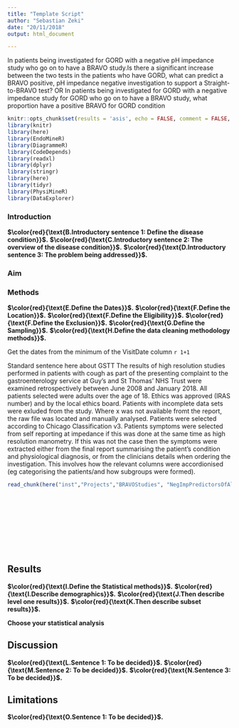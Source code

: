 ```yaml
---
title: "Template Script"
author: "Sebastian Zeki"
date: "20/11/2018"
output: html_document

---
```



In patients being investigated for GORD with a negative pH impedance study who go on to have a BRAVO study.Is there a significant increase between the two tests in the patients who have GORD, what can predict a BRAVO positive, pH impedance negative investigation to support a Straight-to-BRAVO test?
OR In patients being investigated for GORD with a negative impedance study for GORD who go on to have a BRAVO study, what proportion have a positive BRAVO for GORD condition




```r
knitr::opts_chunk$set(results = 'asis', echo = FALSE, comment = FALSE,  warning = FALSE, message = FALSE, fig.align = 'center')
library(knitr)
library(here)
library(EndoMineR)
library(DiagrammeR)
library(CodeDepends)
library(readxl)
library(dplyr)
library(stringr)
library(here)
library(tidyr)
library(PhysiMineR)
library(DataExplorer)
```

### Introduction

**$\color{red}{\text{B.Introductory sentence 1: Define the disease condition}}$.**
**$\color{red}{\text{C.Introductory sentence 2: The overview of the disease condition}}$.**
**$\color{red}{\text{D.Introductory sentence 3: The problem being addressed}}$.**


### Aim




### Methods


**$\color{red}{\text{E.Define the Dates}}$.**
**$\color{red}{\text{F.Define the Location}}$.**
**$\color{red}{\text{F.Define the Eligibility}}$.**
**$\color{red}{\text{F.Define the Exclusion}}$.**
**$\color{red}{\text{G.Define the Sampling}}$.**
**$\color{red}{\text{H.Define the data cleaning methodology methods}}$.**


Get the dates from the minimum of the VisitDate column `r 1+1 `


Standard sentence here about GSTT
The results of high resolution studies performed in patients with cough as part of the presenting complaint to the gastroenterology service at Guy's and St Thomas' NHS Trust were examined retrospectively between June 2008 and January 2018. All patients selected were adults over the age of 18. Ethics was approved (IRAS number) and by the local ethics board. Patients with incomplete data sets were exluded from the study. Where x was not available fromt the report, the raw file was located and manually analysed. Patients were selected according to Chicago Classification v3. Patients symptoms were selected from self reporting at impedance if this was done at the same time as high resolution manometry. If this was not the case then the symptoms were extracted either from the final report summarising the patient's condition and physiological diagnosis, or from the clinicians details when ordering the investigation. This involves how the relevant columns were accordionised (eg categorising the patients/and how subgroups were formed).





```r
read_chunk(here("inst","Projects","BRAVOStudies", "NegImpPredictorsOfAllPosBRAVO","munge", "PreProcessing.R"))
```



```r

```


```r
```

```r
```

```r
```

```r
```

```r
```

```r
```

```r
```

```r
```

```r
```


## Results

**$\color{red}{\text{I.Define the Statistical methods}}$.**
**$\color{red}{\text{I.Describe demographics}}$.**
**$\color{red}{\text{J.Then describe level one results}}$.**
**$\color{red}{\text{K.Then describe subset results}}$.**


**Choose your statistical analysis**



## Discussion

**$\color{red}{\text{L.Sentence 1: To be decided}}$.**
**$\color{red}{\text{M.Sentence 2: To be decided}}$.**
**$\color{red}{\text{N.Sentence 3: To be decided}}$.**


## Limitations
**$\color{red}{\text{O.Sentence 1: To be decided}}$.**













